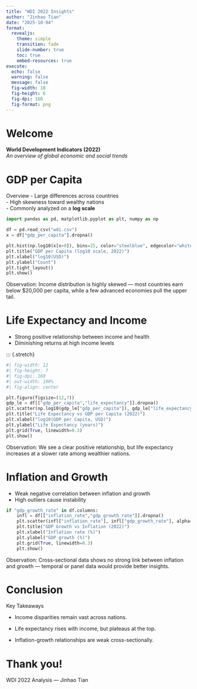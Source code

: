 ```yaml
---
title: "WDI 2022 Insights"
author: "Jinhao Tian"
date: "2025-10-04"
format:
  revealjs:
    theme: simple
    transition: fade
    slide-number: true
    toc: true
    embed-resources: true 
execute:
  echo: false
  warning: false
  message: false
  fig-width: 10     
  fig-height: 6
  fig-dpi: 160
  fig-format: png 
---
```


# Welcome

**World Development Indicators (2022)**  
*An overview of global economic and social trends* 


# GDP per Capita
Overview
- Large differences across countries  
- High skewness toward wealthy nations  
- Commonly analyzed on a **log scale**

```python
import pandas as pd, matplotlib.pyplot as plt, numpy as np

df = pd.read_csv("wdi.csv")
x = df["gdp_per_capita"].dropna()

plt.hist(np.log10(x[x>0]), bins=25, color="steelblue", edgecolor="white")
plt.title("GDP per Capita (log10 scale, 2022)")
plt.xlabel("log10(USD)")
plt.ylabel("Count")
plt.tight_layout()
plt.show()
```
Observation:
Income distribution is highly skewed — most countries earn below $20,000 per capita,
while a few advanced economies pull the upper tail.



# Life Expectancy and Income
- Strong positive relationship between income and health
- Diminishing returns at high income levels




::: {.stretch}       
```python
#| fig-width: 12
#| fig-height: 7
#| fig-dpi: 160
#| out-width: 100%
#| fig-align: center

plt.figure(figsize=(12,7))
gdp_le = df[["gdp_per_capita","life_expectancy"]].dropna()
plt.scatter(np.log10(gdp_le["gdp_per_capita"]), gdp_le["life_expectancy"], alpha=0.7)
plt.title("Life Expectancy vs GDP per Capita (2022)")
plt.xlabel("log10(GDP per Capita, USD)")
plt.ylabel("Life Expectancy (years)")
plt.grid(True, linewidth=0.3)
plt.show()

```
Observation:
We see a clear positive relationship, but life expectancy increases at a slower rate among wealthier nations.



# Inflation and Growth
- Weak negative correlation between inflation and growth
- High outliers cause instability

```python
if "gdp_growth_rate" in df.columns:
    infl = df[["inflation_rate","gdp_growth_rate"]].dropna()
    plt.scatter(infl["inflation_rate"], infl["gdp_growth_rate"], alpha=0.7)
    plt.title("GDP Growth vs Inflation (2022)")
    plt.xlabel("Inflation rate (%)")
    plt.ylabel("GDP growth (%)")
    plt.grid(True, linewidth=0.3)
    plt.show()

```
Observation:
Cross-sectional data shows no strong link between inflation and growth —
temporal or panel data would provide better insights.



# Conclusion
Key Takeaways

- Income disparities remain vast across nations.

- Life expectancy rises with income, but plateaus at the top.

- Inflation-growth relationships are weak cross-sectionally.


# Thank you!
WDI 2022 Analysis — Jinhao Tian
